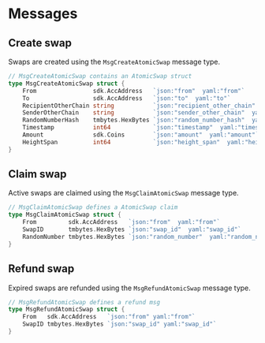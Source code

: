 
# Messages

## Create swap

Swaps are created using the `MsgCreateAtomicSwap` message type.

```go
// MsgCreateAtomicSwap contains an AtomicSwap struct
type MsgCreateAtomicSwap struct {
	From                sdk.AccAddress   `json:"from"  yaml:"from"`
	To                  sdk.AccAddress   `json:"to"  yaml:"to"`
	RecipientOtherChain string           `json:"recipient_other_chain"  yaml:"recipient_other_chain"`
	SenderOtherChain    string           `json:"sender_other_chain"  yaml:"sender_other_chain"`
	RandomNumberHash    tmbytes.HexBytes `json:"random_number_hash"  yaml:"random_number_hash"`
	Timestamp           int64            `json:"timestamp"  yaml:"timestamp"`
	Amount              sdk.Coins        `json:"amount"  yaml:"amount"`
	HeightSpan          int64            `json:"height_span"  yaml:"height_span"`
}
```

## Claim swap

Active swaps are claimed using the `MsgClaimAtomicSwap` message type.

```go
// MsgClaimAtomicSwap defines a AtomicSwap claim
type MsgClaimAtomicSwap struct {
	From         sdk.AccAddress   `json:"from"  yaml:"from"`
	SwapID       tmbytes.HexBytes `json:"swap_id"  yaml:"swap_id"`
	RandomNumber tmbytes.HexBytes `json:"random_number"  yaml:"random_number"`
}
```

## Refund swap

Expired swaps are refunded using the `MsgRefundAtomicSwap` message type.

```go
// MsgRefundAtomicSwap defines a refund msg
type MsgRefundAtomicSwap struct {
	From   sdk.AccAddress   `json:"from" yaml:"from"`
	SwapID tmbytes.HexBytes `json:"swap_id" yaml:"swap_id"`
}
```


>
